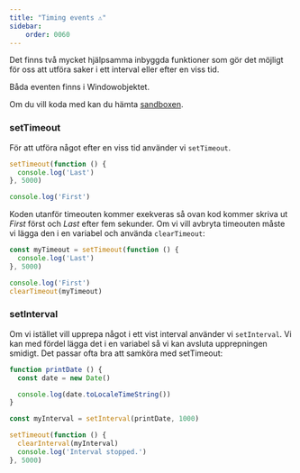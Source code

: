 ```yaml
---
title: "Timing events ⚠️" 
sidebar:
    order: 0060
---
```




Det finns två mycket hjälpsamma inbyggda funktioner som gör det möjligt för oss att utföra saker i ett interval eller efter en viss tid.

Båda eventen finns i Windowobjektet.

Om du vill koda med kan du hämta [sandboxen](https://github.com/webtec-2024/teacher/tree/main/example/sandbox/sandbox.html).

### setTimeout

För att utföra något efter en viss tid använder vi `setTimeout`.

```js title="javascript"
setTimeout(function () {
  console.log('Last')
}, 5000)

console.log('First')
```

Koden utanför timeouten kommer exekveras så ovan kod kommer skriva ut *First* först och *Last* efter fem sekunder. Om vi vill avbryta timeouten måste vi lägga den i en variabel och använda `clearTimeout`:

```js title="javascript"
const myTimeout = setTimeout(function () {
  console.log('Last')
}, 5000)

console.log('First')
clearTimeout(myTimeout)
```


### setInterval

Om vi istället vill upprepa något i ett vist interval använder vi `setInterval`. Vi kan med fördel lägga det i en variabel så vi kan avsluta upprepningen smidigt. Det passar ofta bra att samköra med setTimeout:

```js title="javascript"
function printDate () {
  const date = new Date()

  console.log(date.toLocaleTimeString())
}

const myInterval = setInterval(printDate, 1000)

setTimeout(function () {
  clearInterval(myInterval)
  console.log('Interval stopped.')
}, 5000)
```
